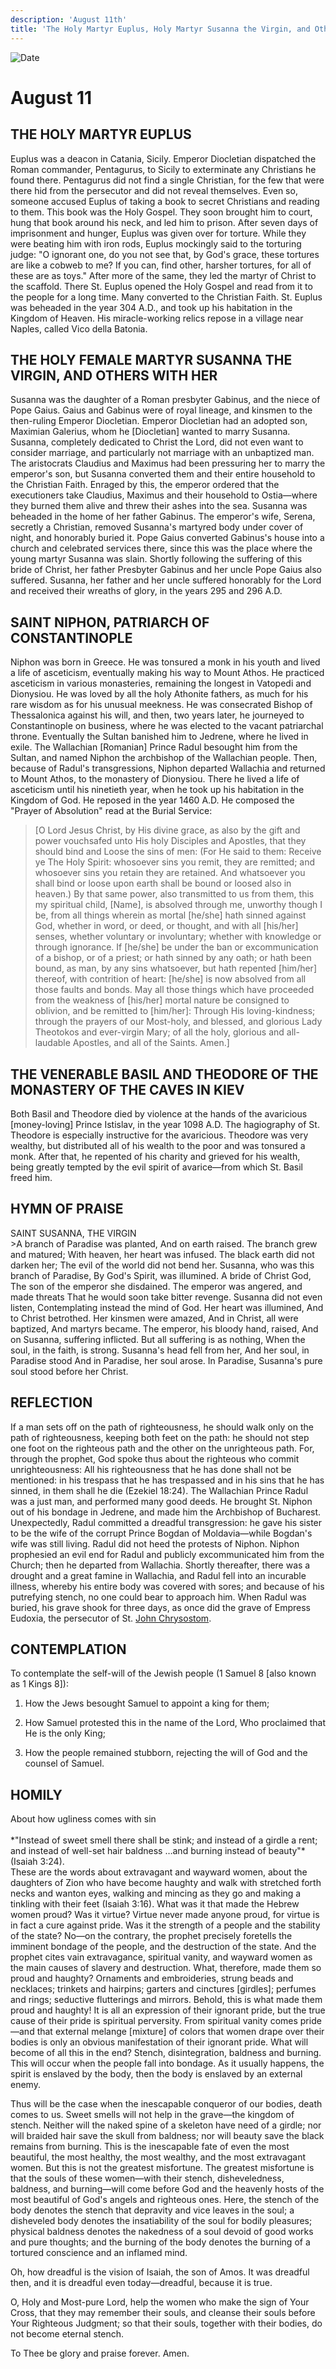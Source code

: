 ```yaml
---
description: 'August 11th'
title: 'The Holy Martyr Euplus, Holy Martyr Susanna the Virgin, and Others with Her, St. Niphon, Patriarch of Constantinople, Venerable Basil and Theodore'
---
```


<CustomPaginator />
<RunningHead />

<Image src="/title-imprint.png" height={68} width={50} alt="Date" className="title-imprint"/>

# <div id="date">August <Image className="four-dot" src="/four-dot.png" height={15} width={15} alt="" />11</div>

## THE HOLY MARTYR EUPLUS

Euplus was a deacon in Catania, Sicily. Emperor Diocletian dispatched the Roman commander, Pentagurus, to Sicily to exterminate any Christians he found there. Pentagurus did not find a single Christian, for the few that were there hid from the persecutor and did not reveal themselves. Even so, someone accused Euplus of taking a book to secret Christians and reading to them. This book was the Holy Gospel. They soon brought him to court, hung that book around his neck, and led him to prison. After seven days of imprisonment and hunger, Euplus was given over for torture. While they were beating him with iron rods, Euplus mockingly said to the torturing judge: "O ignorant one, do you not see that, by God's grace, these tortures are like a cobweb to me? If you can, find other, harsher tortures, for all of these are as toys." After more of the same, they led the martyr of Christ to the scaffold. There St. Euplus opened the Holy Gospel and read from it to the people for a long time. Many converted to the Christian Faith. St. Euplus was beheaded in the year 304 A.D., and took up his habitation in the Kingdom of Heaven. His miracle-working relics repose in a village near Naples, called Vico della Batonia.

## THE HOLY FEMALE MARTYR SUSANNA THE VIRGIN, AND OTHERS WITH HER

Susanna was the daughter of a Roman presbyter Gabinus, and the niece of Pope Gaius. Gaius and Gabinus were of royal lineage, and kinsmen to the then-ruling Emperor Diocletian. Emperor Diocletian had an adopted son, Maximian Galerius, whom he [Diocletian] wanted to marry Susanna. Susanna, completely dedicated to Christ the Lord, did not even want to consider marriage, and particularly not marriage with an unbaptized man. The aristocrats Claudius and Maximus had been pressuring her to marry the emperor's son, but Susanna converted them and their entire household to the Christian Faith. Enraged by this, the emperor ordered that the executioners take Claudius, Maximus and their household to Ostia—where they burned them alive and threw their ashes into the sea. Susanna was beheaded in the home of her father Gabinus. The emperor's wife, Serena, secretly a Christian, removed Susanna's martyred body under cover of night, and honorably buried it. Pope Gaius converted Gabinus's house into a church and celebrated services there, since this was the place where the young martyr Susanna was slain. Shortly following the suffering of this bride of Christ, her father Presbyter Gabinus and her uncle Pope Gaius also suffered. Susanna, her father and her uncle suffered honorably for the Lord and received their wreaths of glory, in the years 295 and 296 A.D.

## SAINT NIPHON, PATRIARCH OF CONSTANTINOPLE

Niphon was born in Greece. He was tonsured a monk in his youth and lived a life of asceticism, eventually making his way to Mount Athos. He practiced asceticism in various monasteries, remaining the longest in Vatopedi and Dionysiou. He was loved by all the holy Athonite fathers, as much for his rare wisdom as for his unusual meekness. He was consecrated Bishop of Thessalonica against his will, and then, two years later, he journeyed to Constantinople on business, where he was elected to the vacant patriarchal throne.  Eventually the Sultan banished him to Jedrene, where he lived in exile. The Wallachian [Romanian] Prince Radul besought him from the Sultan, and named Niphon the archbishop of the Wallachian people. Then, because of Radul's transgressions, Niphon departed Wallachia and returned to Mount Athos, to the monastery of Dionysiou. There he lived a life of asceticism until his ninetieth year, when he took up his habitation in the Kingdom of God. He reposed in the year 1460 A.D. He composed the "Prayer of Absolution" read at the Burial Service:

>[O Lord Jesus Christ, by His divine grace, as also by
the gift and power vouchsafed unto His holy
Disciples and Apostles, that they should bind and
Loose the sins of men: (For He said to them: Receive ye
The Holy Spirit: whosoever sins you remit, they are
remitted; and whosoever sins you retain they are retained.
And whatsoever you shall bind or loose upon earth shall be bound or loosed also in heaven.)
By that same power, also transmitted to us from them,
this my spiritual child, [Name], is absolved through me, unworthy though I be,
from all things wherein as mortal [he/she] hath sinned against God,
whether in word, or deed, or thought, and with all [his/her] senses,
whether voluntary or involuntary; whether with knowledge or through ignorance.
If [he/she] be under the ban or excommunication of a bishop, or of a priest;
or hath sinned by any oath; or hath been bound, as man, by any sins whatsoever,
but hath repented [him/her] thereof, with contrition of heart:
[he/she] is now absolved from all those faults and bonds.
May all those things which have proceeded from the weakness of [his/her] mortal nature
be consigned to oblivion, and be remitted to [him/her]:
Through His loving-kindness;
through the prayers of our Most-holy, and blessed, and glorious Lady Theotokos and ever-virgin Mary;
of all the holy, glorious and all-laudable Apostles, and all of the Saints. Amen.]


## THE VENERABLE BASIL AND THEODORE OF THE MONASTERY OF THE CAVES IN KIEV

Both Basil and Theodore died by violence at the hands of the avaricious [money-loving] Prince Istislav, in the year 1098 A.D. The hagiography of St. Theodore is especially instructive for the avaricious. Theodore was very wealthy, but distributed all of his wealth to the poor and was tonsured a monk. After that, he repented of his charity and grieved for his wealth,  being greatly tempted by the evil spirit of avarice—from which St. Basil freed him.


## HYMN OF PRAISE
<div style={{textAlign:'center', color:'crimson', fontWeight:'bold'}}>
SAINT SUSANNA, THE VIRGIN
</div>
>A branch of Paradise was planted,  
And on earth raised.  
The branch grew and matured;  
With heaven, her heart was infused.  
The black earth did not darken her;  
The evil of the world did not bend her.  
Susanna, who was this branch of Paradise,  
By God's Spirit, was illumined.  
A bride of Christ God,  
The son of the emperor she disdained.  
The emperor was angered, and made threats  
That he would soon take bitter revenge.  
Susanna did not even listen,  
Contemplating instead the mind of God.  
Her heart was illumined,  
And to Christ betrothed.  
Her kinsmen were amazed,  
And in Christ, all were baptized,  
And martyrs became.  
The emperor, his bloody hand, raised,  
And on Susanna, suffering inflicted.  
But all suffering is as nothing,  
When the soul, in the faith, is strong.  
Susanna's head fell from her,  
And her soul, in Paradise stood  
And in Paradise, her soul arose.  
In Paradise, Susanna's pure soul stood before her Christ.  


## REFLECTION

If a man sets off on the path of righteousness, he should walk only on the path of righteousness, keeping both feet on the path: he should not step one foot on the righteous path and the other on the unrighteous path. For, through the prophet, God spoke thus about the righteous who commit unrighteousness: All his righteousness that he has done shall not be mentioned: in his trespass that he has trespassed and in his sins that he has sinned, in them shall he die (Ezekiel 18:24). The Wallachian Prince Radul was a just man, and performed many good deeds. He brought St. Niphon out of his bondage in Jedrene, and made him the Archbishop of Bucharest. Unexpectedly, Radul committed a dreadful transgression: he gave his sister to be the wife of the corrupt Prince Bogdan of Moldavia—while Bogdan's wife was still living. Radul did not heed the protests of Niphon. Niphon prophesied an evil end for Radul and publicly excommunicated him from the Church; then he departed from Wallachia. Shortly thereafter, there was a drought and a great famine in Wallachia, and Radul fell into an incurable illness, whereby his entire body was covered with sores; and because of his putrefying stench, no one could bear to approach him. When Radul was buried, his grave shook for three days, as once did the grave of Empress Eudoxia, the persecutor of St. [John Chrysostom](/november/13th).

## CONTEMPLATION

To contemplate the self-will of the Jewish people (1 Samuel 8 [also known as 1 Kings 8]):

1. How the Jews besought Samuel to appoint a king for them;

2. How Samuel protested this in the name of the Lord, Who proclaimed that He is the only King;

3. How the people remained stubborn, rejecting the will of God and the counsel of Samuel.

## HOMILY
<div style={{textAlign:'center', color:'crimson', fontWeight:'bold'}}>
About how ugliness comes with sin
</div>
<br />
<div style={{textAlign:'right'}}>
*"Instead of sweet smell there shall be stink; and instead of a girdle a rent; and instead of well-set hair baldness …and burning instead of beauty"* (Isaiah 3:24).
</div>
These are the words about extravagant and wayward women, about the daughters of Zion who have become haughty and walk with stretched forth necks and wanton eyes, walking and mincing as they go and making a tinkling with their feet (Isaiah 3:16). What was it that made the Hebrew women proud? Was it virtue? Virtue never made anyone proud, for virtue is in fact a cure against pride. Was it the strength of a people and the stability of the state? No—on the contrary, the prophet precisely foretells the imminent bondage of the people, and the destruction of the state. And the prophet cites vain extravagance, spiritual vanity, and wayward women as the main causes of slavery and destruction. What, therefore, made them so proud and haughty? Ornaments and embroideries, strung beads and necklaces; trinkets and hairpins; garters and cinctures [girdles]; perfumes and rings; seductive flutterings and mirrors. Behold, this is what made them proud and haughty!  It is all an expression of their ignorant pride, but the true cause of their pride is spiritual perversity. From spiritual vanity comes pride—and that external melange [mixture] of colors that women drape over their bodies is only an obvious manifestation of their ignorant pride. What will become of all this in the end? Stench, disintegration, baldness and burning. This will occur when the people fall into bondage. As it usually happens, the spirit is enslaved by the body, then the body is enslaved by an external enemy.

Thus will be the case when the inescapable conqueror of our bodies, death comes to us. Sweet smells will not help in the grave—the kingdom of stench. Neither will the naked spine of a skeleton have need of a girdle; nor will braided hair save the skull from baldness; nor will beauty save the black remains from burning. This is the inescapable fate of even the most beautiful, the most healthy, the most wealthy, and the most extravagant women. But this is not the greatest misfortune. The greatest misfortune is that the souls of these women—with their stench, disheveledness, baldness, and burning—will come before God and the heavenly hosts of the most beautiful of God's angels and righteous ones. Here, the stench of the body denotes the stench that depravity and vice leaves in the soul; a disheveled body denotes the insatiability of the soul for bodily pleasures; physical baldness denotes the nakedness of a soul devoid of good works and pure thoughts; and the burning of the body denotes the burning of a tortured conscience and an inflamed mind.

Oh, how dreadful is the vision of Isaiah, the son of Amos. It was dreadful then, and it is dreadful even today—dreadful, because it is true.

O, Holy and Most-pure Lord, help the women who make the sign of Your Cross, that they may remember their souls, and cleanse their souls before Your Righteous Judgment; so that their souls, together with their bodies, do not become eternal stench.

To Thee be glory and praise forever. Amen.